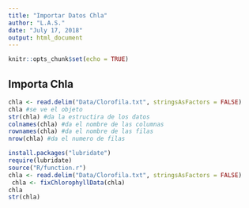 ```yaml
---
title: "Importar Datos Chla"
author: "L.A.S."
date: "July 17, 2018"
output: html_document
---
```


```r
knitr::opts_chunk$set(echo = TRUE)
```

## Importa Chla

```r

chla <- read.delim("Data/Clorofila.txt", stringsAsFactors = FALSE)
chla #se ve el objeto
str(chla) #da la estructira de los datos
colnames(chla) #da el nombre de las columnas
rownames(chla) #da el nombre de las filas
nrow(chla) #da el numero de filas

install.packages("lubridate")
require(lubridate)
source("R/function.r")
chla <- read.delim("Data/Clorofila.txt", stringsAsFactors = FALSE)
 chla <- fixChlorophyllData(chla)
chla
str(chla)

```
